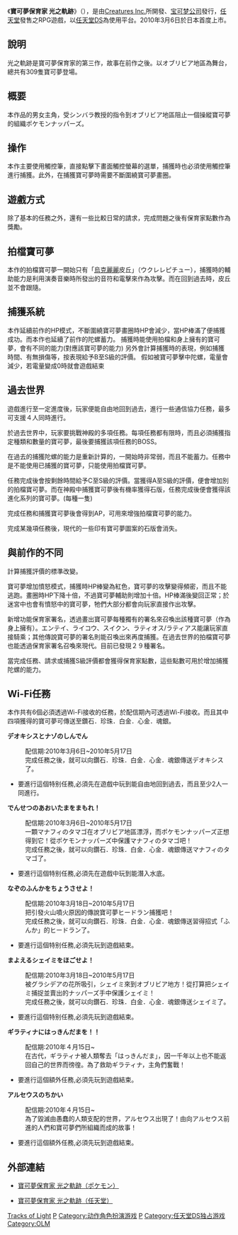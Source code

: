 {{refimprove|time=2020-10-11}}
{{noteTA
|G1=Games
|G2=Pokemon
}}
{{Infobox VG
| title       = 寶可夢保育家 光之軌跡
| original    = 
| japanese    = ポケモンレンジャー　光の軌跡
| english     = Pokémon Ranger: Tracks of Light
| image       = 
| caption     = 
| official    = 
| common      = 
| genre       = [[動作角色扮演遊戲|動作角色扮演遊戲]]
| platforms   = [[任天堂DS|任天堂DS]]
| developer   = [[Creatures|Creatures]]
| publisher   = [[Nintendo|Nintendo]]<br />[[寶可夢公司|寶可夢公司]]
| director    = Yukinori Torii
| producer    = 陣內弘之<br />鶴宏明
| designer    = Hiroshi Igarashi<br />Yasuhiro Ito<br />Satoko Harigaya<br />Hiroshi Munekiyo<br />Yuusuke Yamaguchi<br />Takahiro Sawai<br />Yohei Asaoka<br />Yuko Shoji<br />Satoru Tsuji<br />Ryōji Tanaka
| writer      = 
| programmer  = 
| composer    = 小谷野謙一<br />吉田シゲロウ<br />Keisuke Oku
| artist      = 
| series      = [[寶可夢系列_(遊戲)|寶可夢]]
| engine      = 
| modes       = [[单人电子游戏|單人]]、[[多人电子游戏|多人]]
| released    = {{vgrelease|JP|March 6, 2010|NA|October 4, 2010|EU|November 5, 2010}}
| onlinegame  = 
| shutdown    =
}}

《'''寶可夢保育家 光之軌跡'''》（{{lang|ja|ポケモンレンジャー 光の軌跡}}），是由[[Creatures_Inc.|Creatures Inc.]]所開發、[[宝可梦公司|宝可梦公司]]發行，[[任天堂|任天堂]]發售之RPG遊戲，以[[任天堂DS|任天堂DS]]為使用平台。2010年3月6日於日本首度上市。

== 說明 ==
光之軌跡是寶可夢保育家的第三作，故事在前作之後。以オブリビア地區為舞台，總共有309隻寶可夢登場。

== 概要 ==
本作品的男女主角，受シンバラ教授的指令到オブリビア地區阻止一個操縱寶可夢的組織ポケモンナッパーズ。

== 操作 ==
本作主要使用觸控筆，直接點擊下畫面觸控螢幕的選單，捕獲時也必須使用觸控筆進行捕獲。此外，在捕獲寶可夢時需要不斷圍繞寶可夢畫圈。

== 遊戲方式 ==
除了基本的任務之外，還有一些比較日常的請求，完成問題之後有保育家點數作為獎勵。

== 拍檔寶可夢 ==
本作的拍檔寶可夢一開始只有「[[烏克麗麗|烏克麗麗]]皮丘」（ウクレレピチュー），捕獲時的輔助能力是利用演奏音樂時所發出的音符和電擊來作為攻擊。而在回到過去時，皮丘並不會跟隨。

== 捕獲系統 ==
本作延續前作的HP模式，不斷圍繞寶可夢畫圈時HP會減少，當HP棒滿了便捕獲成功。而本作也延續了前作的陀螺蓄力。
捕獲時能使用拍檔和身上擁有的寶可夢，會有不同的能力(對應該寶可夢的能力)
另外會計算捕獲時的表現，例如捕獲時間、有無損傷等，按表現給予B至S級的評價。
假如被寶可夢擊中陀螺，電量會減少，若電量變成0時就會遊戲結束

== 過去世界 ==
遊戲進行至一定進度後，玩家便能自由地回到過去，進行一些通信協力任務，最多可支援４人同時進行。

於過去世界中，玩家要挑戰神殿的多項任務。每項任務都有限時，而且必須捕獲指定種類和數量的寶可夢，最後要捕獲該項任務的BOSS。

在過去的捕獲陀螺的能力是重新計算的，一開始時非常弱，而且不能蓄力。任務中是不能使用已捕獲的寶可夢，只能使用拍檔寶可夢。

任務完成後會按剩餘時間給予C至S級的評價。當獲得A至S級的評價，便會增加別的拍檔寶可夢。而在神殿中捕獲寶可夢後有機率獲得石版，任務完成後便會獲得該進化系列的寶可夢。(每種一隻)

完成任務和捕獲寶可夢後會得到AP，可用來增強拍檔寶可夢的能力。

完成某幾項任務後，現代的一些印有寶可夢圖案的石版會消失。

== 與前作的不同 ==
計算捕獲評價的標準改變。

寶可夢增加憤怒模式，捕獲時HP棒變為紅色，寶可夢的攻擊變得頻密，而且不能逃跑。畫圈時HP下降十倍，不過寶可夢輔助則增加十倍。HP棒滿後變回正常；於迷宮中也會有憤怒中的寶可夢，牠們大部分都會向玩家直接作出攻擊。

新增功能保育家署名，透過畫出寶可夢每種獨有的署名來召喚出該種寶可夢（作為身上擁有）。エンテイ、ライコウ、スイクン、ラティオス/ラティアス能讓玩家直接騎乘；其他傳說寶可夢的署名則能召喚出來再度捕獲。在過去世界的拍檔寶可夢也能透過保育家署名召喚來現代。目前已發現２９種署名。

當完成任務、請求或捕獲S級評價都會獲得保育家點數，這些點數可用於增加捕獲陀螺的能力。

== Wi-Fi任務 ==
本作共有6個必須透過Wi-Fi接收的任務，於配信期內可透過Wi-Fi接收。而且其中四項獲得的寶可夢可傳送至鑽石．珍珠．白金．心金．魂銀。

'''デオキシスとナゾのしんでん'''
:配信期:2010年3月6日~2010年5月17日
:完成任務之後，就可以向鑽石．珍珠．白金．心金．魂銀傳送デオキシス了。
* 要進行這個特别任務,必須先在遊戲中玩到能自由地回到過去，而且至少2人一同進行。

'''でんせつのあおいたまをまもれ！'''
:配信期:2010年3月6日~2010年5月17日
:一顆マナフィのタマゴ在オブリビア地區漂浮，而ポケモンナッパーズ正想得到它！從ポケモンナッパーズ中保護マナフィのタマゴ吧！
:完成任務之後，就可以向鑽石．珍珠．白金．心金．魂銀傳送マナフィのタマゴ了。
* 要進行這個特别任務,必須先在遊戲中玩到能潛入水底。

'''なぞのふんかをちょうさせよ！'''
:配信期:2010年3月18日~2010年5月17日
:把引發火山噴火原因的傳說寶可夢ヒードラン捕獲吧！
:完成任務之後，就可以向鑽石．珍珠．白金．心金．魂銀傳送習得招式「ふんか」的ヒードラン了。
* 要進行這個特别任務,必須先玩到遊戲結束。

'''まよえるシェイミをほごせよ！'''
:配信期:2010年3月18日~2010年5月17日
:被グラシデアの花所吸引，シェイミ來到オブリビア地方！從打算把シェイミ捕捉並賣出的ナッパーズ手中保護シェイミ！
:完成任務之後，就可以向鑽石．珍珠．白金．心金．魂銀傳送シェイミ了。
* 要進行這個特别任務,必須先玩到遊戲結束。

'''ギラティナにはっきんだまを！！'''
:配信期:2010年４月15日~
:在古代，ギラティナ被人類奪去「はっきんだま」，因一千年以上也不能返回自己的世界而徬徨。為了救助ギラティナ，主角們奮戰！
* 要進行這個額外任務,必須先玩到遊戲結束。

'''アルセウスのちかい'''
:配信期:2010年４月15日~
:為了毀滅由愚蠢的人類支配的世界，アルセウス出現了！由向アルセウス前進的人們和寶可夢們所組織而成的故事！
* 要進行這個額外任務,必須先玩到遊戲結束。


== 外部連結 ==
* {{ja}}[http://www.pokemon.co.jp/game/ds/ranger3/ 寶可夢保育家 光之軌跡（ポケモン）] {{Wayback|url=http://www.pokemon.co.jp/game/ds/ranger3/ |date=20100807084919 }}
* {{ja}}[http://www.nintendo.co.jp/ds/b3rj/ 寶可夢保育家 光之軌跡（任天堂）] {{Wayback|url=http://www.nintendo.co.jp/ds/b3rj/ |date=20100805074823 }}

{{寶可夢系列}}
{{OLM}}

{{DEFAULTSORT:Pokémon Ranger: Guardian Signs}}
[[Category:寶可夢系列_(遊戲)|Tracks of Light]]
[[Category:2010年电子游戏|P]]
[[Category:动作角色扮演游戏|Category:动作角色扮演游戏]]
[[Category:任天堂DS遊戲|P]]
[[Category:任天堂DS独占游戏|Category:任天堂DS独占游戏]]
[[Category:OLM|Category:OLM]]